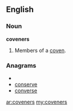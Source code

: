 ==English==

===Noun===
'''coveners'''

# {{plural of|[[covener]]}}  Members of a [[coven]].

===Anagrams===
* {{alphagram|ceenorsv}}
* [[conserve#English|conserve]]
* [[converse#English|converse]]

[[ar:coveners]]
[[my:coveners]]